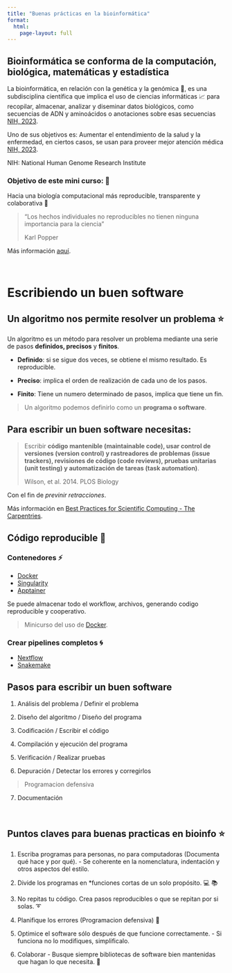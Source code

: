 ```yaml
---
title: "Buenas prácticas en la bioinformática"
format: 
  html:
    page-layout: full 
---
```


## Bioinformática se conforma de la computación, biológica, matemáticas y estadística

La bioinformática, en relación con la genética y la genómica 🔬, es una subdisciplina científica que implica el uso de ciencias informáticas 📈 para recopilar, almacenar, analizar y diseminar datos biológicos, como secuencias de ADN y aminoácidos o anotaciones sobre esas secuencias [NIH, 2023](https://www.genome.gov/es/genetics-glossary/Bioinformatica).

Uno de sus objetivos es: Aumentar el entendimiento de la salud y la enfermedad, en ciertos casos, se usan para proveer mejor atención médica [NIH, 2023](https://www.genome.gov/es/genetics-glossary/Bioinformatica).


NIH: National Human Genome Research Institute

###  Objetivo de este mini curso: 📌

Hacia una biología computacional más reproducible, transparente y colaborativa 💜

> “Los hechos individuales no reproducibles no tienen ninguna importancia para la ciencia”
> 
> Karl Popper

Más información [aquí](https://ellipse.prbb.org/es/hacia-una-biologia-computacional-mas-reproducible-transparente-y-colaborativa/).

<br>

# Escribiendo un buen software

## Un algoritmo nos permite resolver un problema ⭐

Un algoritmo es un método para resolver un problema mediante una serie de pasos **definidos, precisos** y **finitos**.

- **Definido**: si se sigue dos veces, se obtiene el mismo resultado. Es reproducible.

- **Preciso**: implica el orden de realización de cada uno de los pasos.

- **Finito**: Tiene un numero determinado de pasos, implica que tiene un fin.

> Un algoritmo podemos definirlo como un **programa o software**.


## Para escribir un buen software necesitas:

> Escribir **código mantenible (maintainable code), usar control de versiones (version control) y rastreadores de problemas (issue trackers), revisiones de código (code reviews), pruebas unitarias (unit testing) y automatización de tareas (task automation)**.
>
> Wilson, et al. 2014. PLOS  Biology

Con el fin de *previnir retracciones*.

Más información en [Best Practices for Scientific Computing - The Carpentries](https://doi.org/10.1371/journal.pbio.1001745).

## Código reproducible 🌟

### Contenedores ⚡

- [Docker](https://docs.docker.com/) 
- [Singularity](https://docs.sylabs.io/guides/3.5/user-guide/introduction.html)
- [Apptainer](https://apptainer.org/)

Se puede almacenar todo el workflow, archivos, generando codigo reproducible y cooperativo.

> Minicurso del uso de [Docker](https://www.melbournebioinformatics.org.au/tutorials/tutorials/docker/docker/).


### Crear pipelines completos 🌀

- [Nextflow](https://training.nextflow.io/es/)
- [Snakemake](https://snakemake.readthedocs.io/en/stable/tutorial/tutorial.html)

## Pasos para escribir un buen software

1) Análisis del problema / Definir el problema

2) Diseño del algoritmo / Diseño del programa

3) Codificación / Escribir el código

4) Compilación y ejecución del programa

5) Verificación / Realizar pruebas

6) Depuración / Detectar los errores y corregirlos

> Programacion defensiva

7) Documentación

<br>

## Puntos claves para buenas practicas en bioinfo ⭐

1) Escriba programas para personas, no para computadoras (Documenta qué hace y por qué). - Se coherente en la nomenclatura, indentación y otros aspectos del estilo.

2) Divide los programas en *funciones cortas de un solo propósito. 💻 📚

3) No repitas tu código. Crea pasos reproducibles o que se repitan por si solas. ➰

4) Planifique los errores (Programacion defensiva) 🚩

5) Optimice el software sólo después de que funcione correctamente. - Si funciona no lo modifiques, simplificalo.

6) Colaborar - Busque siempre bibliotecas de software bien mantenidas que hagan lo que necesita. 👥


